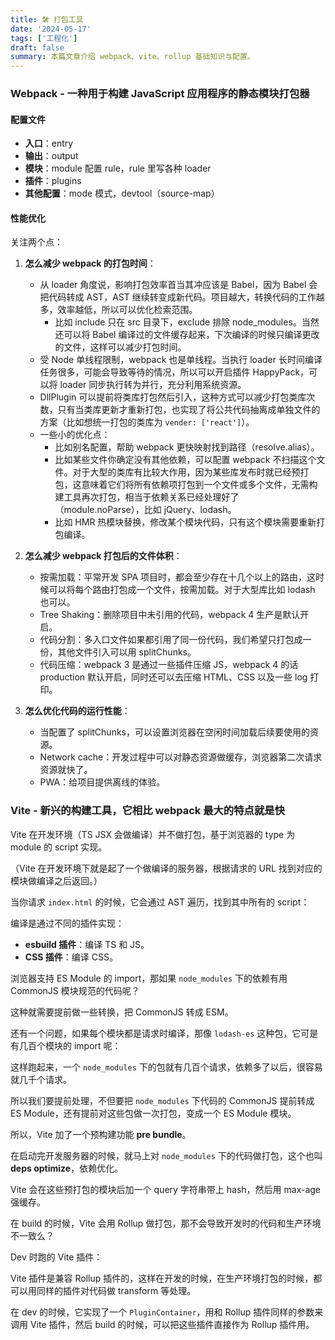 ```yaml
---
title: 🛠️ 打包工具
date: '2024-05-17'
tags: ['工程化']
draft: false
summary: 本篇文章介绍 webpack、vite、rollup 基础知识与配置。
---
```


### Webpack - 一种用于构建 JavaScript 应用程序的静态模块打包器

#### 配置文件

- **入口**：entry
- **输出**：output
- **模块**：module 配置 rule，rule 里写各种 loader
- **插件**：plugins
- **其他配置**：mode 模式，devtool（source-map）

#### 性能优化

关注两个点：

1. **怎么减少 webpack 的打包时间**：

   - 从 loader 角度说，影响打包效率首当其冲应该是 Babel，因为 Babel 会把代码转成 AST，AST 继续转变成新代码。项目越大，转换代码的工作越多，效率越低，所以可以优化检索范围。
     - 比如 include 只在 src 目录下，exclude 排除 node_modules。当然还可以将 Babel 编译过的文件缓存起来，下次编译的时候只编译更改的文件，这样可以减少打包时间。
   - 受 Node 单线程限制，webpack 也是单线程。当执行 loader 长时间编译任务很多，可能会导致等待的情况，所以可以开启插件 HappyPack，可以将 loader 同步执行转为并行，充分利用系统资源。
   - DllPlugin 可以提前将类库打包然后引入，这种方式可以减少打包类库次数，只有当类库更新才重新打包，也实现了将公共代码抽离成单独文件的方案（比如想统一打包的类库为 `vender: ['react']`）。
   - 一些小的优化点：
     - 比如别名配置，帮助 webpack 更快映射找到路径（resolve.alias）。
     - 比如某些文件你确定没有其他依赖，可以配置 webpack 不扫描这个文件。对于大型的类库有比较大作用，因为某些库发布时就已经预打包，这意味着它们将所有依赖项打包到一个文件或多个文件，无需构建工具再次打包，相当于依赖关系已经处理好了（module.noParse），比如 jQuery、lodash。
     - 比如 HMR 热模块替换，修改某个模块代码，只有这个模块需要重新打包编译。

2. **怎么减少 webpack 打包后的文件体积**：

   - 按需加载：平常开发 SPA 项目时，都会至少存在十几个以上的路由，这时候可以将每个路由打包成一个文件，按需加载。对于大型库比如 lodash 也可以。
   - Tree Shaking：删除项目中未引用的代码，webpack 4 生产是默认开启。
   - 代码分割：多入口文件如果都引用了同一份代码，我们希望只打包成一份，其他文件引入可以用 splitChunks。
   - 代码压缩：webpack 3 是通过一些插件压缩 JS，webpack 4 的话 production 默认开启，同时还可以去压缩 HTML、CSS 以及一些 log 打印。

3. **怎么优化代码的运行性能**：
   - 当配置了 splitChunks，可以设置浏览器在空闲时间加载后续要使用的资源。
   - Network cache：开发过程中可以对静态资源做缓存，浏览器第二次请求资源就快了。
   - PWA：给项目提供离线的体验。

### Vite - 新兴的构建工具，它相比 webpack 最大的特点就是快

Vite 在开发环境（TS JSX 会做编译）并不做打包，基于浏览器的 type 为 module 的 script 实现。

（Vite 在开发环境下就是起了一个做编译的服务器，根据请求的 URL 找到对应的模块做编译之后返回。）

当你请求 `index.html` 的时候，它会通过 AST 遍历，找到其中所有的 script：

编译是通过不同的插件实现：

- **esbuild 插件**：编译 TS 和 JS。
- **CSS 插件**：编译 CSS。

浏览器支持 ES Module 的 import，那如果 `node_modules` 下的依赖有用 CommonJS 模块规范的代码呢？

这种就需要提前做一些转换，把 CommonJS 转成 ESM。

还有一个问题，如果每个模块都是请求时编译，那像 `lodash-es` 这种包，它可是有几百个模块的 import 呢：

这样跑起来，一个 `node_modules` 下的包就有几百个请求，依赖多了以后，很容易就几千个请求。

所以我们要提前处理，不但要把 `node_modules` 下代码的 CommonJS 提前转成 ES Module，还有提前对这些包做一次打包，变成一个 ES Module 模块。

所以，Vite 加了一个预构建功能 **pre bundle**。

在启动完开发服务器的时候，就马上对 `node_modules` 下的代码做打包，这个也叫 **deps optimize**，依赖优化。

Vite 会在这些预打包的模块后加一个 query 字符串带上 hash，然后用 max-age 强缓存。

在 build 的时候，Vite 会用 Rollup 做打包，那不会导致开发时的代码和生产环境不一致么？

Dev 时跑的 Vite 插件：

Vite 插件是兼容 Rollup 插件的，这样在开发的时候，在生产环境打包的时候，都可以用同样的插件对代码做 transform 等处理。

在 dev 的时候，它实现了一个 `PluginContainer`，用和 Rollup 插件同样的参数来调用 Vite 插件，然后 build 的时候，可以把这些插件直接作为 Rollup 插件用。
